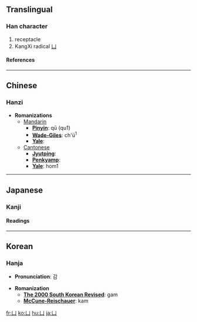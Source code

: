 ==Translingual==
===Han character===
{{Han char|rad=凵|as=00|sn=2|four=2277<sub>0</sub>|canj=女中 (VL), X女中 (XVL)}}
# receptacle
# KangXi radical [[Wiktionary:Chinese radical index 凵|凵]]
====References====
{{Han ref|kx=0134.390|dkj=01800|dj=0300.250|hdz=10306.150|uh=51F5|ud=20981|bh=C942|bd=51522}}
----

==Chinese==
===Hanzi===


* '''Romanizations'''
** [[Mandarin]]
*** '''[[Pinyin]]''': qū (qu1)
*** '''[[Wade-Giles]]''': ch'ü<sup>1</sup>
*** '''[[Yale]]''': 
**[[Cantonese]]
***'''[[Jyutping]]''':
***'''[[Penkyamp]]''': 
***'''[[Yale]]''': hom1


----
==Japanese==
===Kanji===
{{ja-kanji|grade=|rs=凵00}}
====Readings====
{{ja-readings|on=[[かん]] (kan), [[こん]] (kon)|kun=[[かんにょう]] (kannyou), [[かんがまえ]] (kangamae)}}


----
==Korean==
===Hanja===

* '''Pronunciation''': 감

* '''Romanization'''
** '''[[The 2000 South Korean Revised Romanization|The 2000 South Korean Revised]]''': gam
** '''[[McCune-Reischauer]]''': kam


[[fr:凵]]
[[ko:凵]]
[[hu:凵]]
[[ja:凵]]